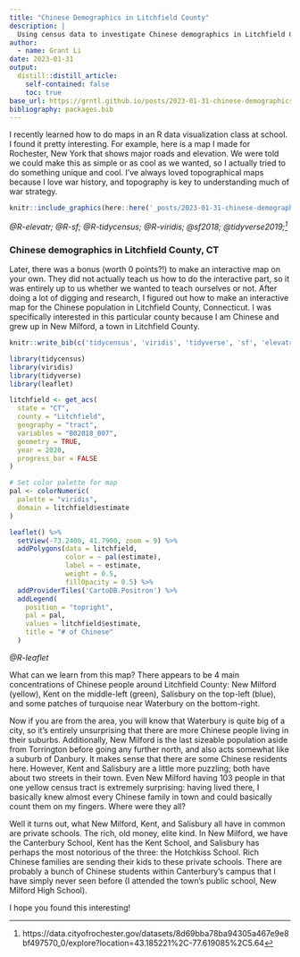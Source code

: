 ```yaml
---
title: "Chinese Demographics in Litchfield County"
description: |
  Using census data to investigate Chinese demographics in Litchfield County, CT
author:
  - name: Grant Li
date: 2023-01-31
output:
  distill::distill_article:
    self-contained: false
    toc: true
base_url: https://grntl.github.io/posts/2023-01-31-chinese-demographics-in-litchfield-county/
bibliography: packages.bib
---
```


I recently learned how to do maps in an R data visualization class at school. I found it pretty interesting. For example, here is a map I made for Rochester, New York that shows major roads and elevation. We were told we could make this as simple or as cool as we wanted, so I actually tried to do something unique and cool. I've always loved topographical maps because I love war history, and topography is key to understanding much of war strategy.

```r
knitr::include_graphics(here::here('_posts/2023-01-31-chinese-demographics-in-litchfield-county/rochesterElevation.png'))
```
*@R-elevatr; @R-sf; @R-tidycensus; @R-viridis; @sf2018; @tidyverse2019;^[https://data.cityofrochester.gov/datasets/8d69bba78ba94305a467e9e8bf497570_0/explore?location=43.185221%2C-77.619085%2C5.64]*

### Chinese demographics in Litchfield County, CT

Later, there was a bonus (worth 0 points?!) to make an interactive map on your own. They did not actually teach us how to do the interactive part, so it was entirely up to us whether we wanted to teach ourselves or not. After doing a lot of digging and research, I figured out how to make an interactive map for the Chinese population in Litchfield County, Connecticut. I was specifically interested in this particular county because I am Chinese and grew up in New Milford, a town in Litchfield County.

```r

knitr::write_bib(c('tidycensus', 'viridis', 'tidyverse', 'sf', 'elevatr', 'osm', 'leaflet'), "packages.bib")

library(tidycensus)
library(viridis)
library(tidyverse)
library(leaflet)
```

```r

litchfield <- get_acs(
  state = "CT",
  county = "Litchfield",
  geography = "tract",
  variables = "B02018_007",
  geometry = TRUE,
  year = 2020,
  progress_bar = FALSE
)

# Set color palette for map
pal <- colorNumeric(
  palette = "viridis",
  domain = litchfield$estimate
)
```

```r
leaflet() %>% 
  setView(-73.2400, 41.7900, zoom = 9) %>% 
  addPolygons(data = litchfield,
              color = ~ pal(estimate),
              label = ~ estimate,
              weight = 0.5,
              fillOpacity = 0.5) %>% 
  addProviderTiles('CartoDB.Positron') %>% 
  addLegend(
    position = "topright",
    pal = pal,
    values = litchfield$estimate,
    title = "# of Chinese"
  )
```
*@R-leaflet*

What can we learn from this map? There appears to be 4 main concentrations of Chinese people around Litchfield County: New Milford (yellow), Kent on the middle-left (green), Salisbury on the top-left (blue), and some patches of turquoise near Waterbury on the bottom-right.

Now if you are from the area, you will know that Waterbury is quite big of a city, so it's entirely unsurprising that there are more Chinese people living in their suburbs. Additionally, New Milford is the last sizeable population aside from Torrington before going any further north, and also acts somewhat like a suburb of Danbury. It makes sense that there are some Chinese residents here. However, Kent and Salisbury are a little more puzzling; both have about two streets in their town. Even New Milford having 103 people in that one yellow census tract is extremely surprising: having lived there, I basically knew almost every Chinese family in town and could basically count them on my fingers. Where were they all?

Well it turns out, what New Milford, Kent, and Salisbury all have in common are private schools. The rich, old money, elite kind. In New Milford, we have the Canterbury School, Kent has the Kent School, and Salisbury has perhaps the most notorious of the three: the Hotchkiss School. Rich Chinese families are sending their kids to these private schools. There are probably a bunch of Chinese students within Canterbury's campus that I have simply never seen before (I attended the town's public school, New Milford High School).

I hope you found this interesting!